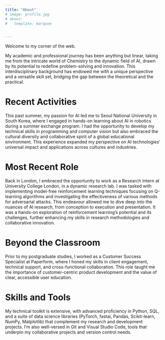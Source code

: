 ```yaml
---
title: "About"
# image: profile.jpg
# about:
#   template: marquee


---
```


Welcome to my corner of the web.

My academic and professional journey has been anything but linear, taking me from the intricate world of Chemistry to the dynamic field of AI, drawn by its potential to redefine problem-solving and innovation. This interdisciplinary background has endowed me with a unique perspective and a versatile skill set, bridging the gap between the theoretical and the practical.

# Recent Activities

This past summer, my passion for AI led me to Seoul National University in South Korea, where I engaged in hands-on learning about AI in robotics during a summer exchange program. I had the opportunity to develop my technical skills in programming and computer vision but also embraced the cultural diversity and collaborative spirit of a global educational environment. This experience expanded my perspective on AI technologies' universal impact and applications across cultures and industries.

# Most Recent Role

Back in London, I embraced the opportunity to work as a Research Intern at University College London, in a dynamic research lab. I was tasked with implementing model-free reinforcement learning techniques focusing on Q-learning algorithms and investigating the effectiveness of various methods for adversarial attacks. This endeavour allowed me to dive deep into the nuances of AI research, from conception to execution and presentation. It was a hands-on exploration of reinforcement learning’s potential and its challenges, further enhancing my skills in research methodologies and collaborative innovation.

# Beyond the Classroom

Prior to my postgraduate studies, I worked as a Customer Success Specialist at Paperform, where I honed my skills in client engagement, technical support, and cross-functional collaboration. This role taught me the importance of customer-centric product development and the value of clear, accessible user education.


# Skills and Tools

My technical toolkit is extensive, with advanced proficiency in Python, SQL, and a suite of data science libraries (PyTorch, fastai, Pandas, Scikit-learn, NumPy, Matplotlib) that complement my research and development projects. I’m also well-versed in Git and Visual Studio Code, tools that underpin my collaborative projects and version control needs.


<!-- 💻 Explore my projects to witness my hands-on experience across various AI concepts and applications.

📄 View my resume for a detailed overview of my educational background and career trajectory.

📬 Reach out to discuss potential collaborations, opportunities, or simply to exchange ideas about the future of AI and its intersection with other fields. -->


